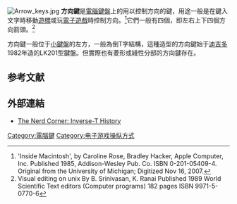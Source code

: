 {{For|电子游戏机中的方向键|十字键}}
[[Image:Arrow_keys.jpg|thumb]]
'''方向鍵'''是[[電腦鍵盤|電腦鍵盤]]上的用以控制方向的鍵，用途一般是在鍵入文字時移動[[遊標|遊標]]或玩[[電子遊戲|電子遊戲]]時控制方向。<ref>'Inside Macintosh', by Caroline Rose, Bradley Hacker, Apple Computer, Inc. Published 1985, Addison-Wesley Pub. Co. ISBN 0-201-05409-4. Original from the University of Michigan; Digitized Nov 16, 2007.</ref>它們一般有四個，即左右上下四個方向箭頭。<ref>Visual editing on unix By B. Srinivasan, K. Ranai Published 1989 World Scientific Text editors (Computer programs) 182 pages ISBN 9971-5-0770-6</ref>

方向鍵一般位于[[小鍵盤|小鍵盤]]的左方，一般為倒T字結構，這種造型的方向鍵始于[[迪吉多|迪吉多]]1982年造的LK201型鍵盤。但實際也有菱形或綫性分部的方向鍵存在。

==参考文献==
{{reflist}}

==外部連結==
* [http://www.eldacur.com/~brons/NerdCorner/InverseT-History.html The Nerd Corner: Inverse-T History] {{Wayback|url=http://www.eldacur.com/~brons/NerdCorner/InverseT-History.html |date=20150923234948 }}

{{鍵盤}}
{{電腦鍵盤的鍵}}

{{DEFAULTSORT:Arrow Keys}}
[[Category:電腦鍵|Category:電腦鍵]]
[[Category:电子游戏操纵方式|Category:电子游戏操纵方式]]